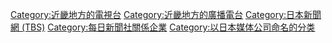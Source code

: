 [[Category:近畿地方的電視台|Category:近畿地方的電視台]]
[[Category:近畿地方的廣播電台|Category:近畿地方的廣播電台]]
[[Category:日本新聞網_(TBS)|Category:日本新聞網 (TBS)]]
[[Category:每日新聞社關係企業|Category:每日新聞社關係企業]]
[[Category:以日本媒体公司命名的分类|Category:以日本媒体公司命名的分类]]